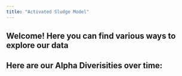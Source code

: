 ```yaml
---
title: "Activated Sludge Model"
---
```


## Welcome! Here you can find various ways to explore our data
## Here are our Alpha Diverisities over time:


